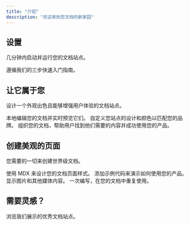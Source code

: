 ```yaml
---
title: "介绍"
description: "欢迎来到您文档的新家园"
---
```


## 设置

几分钟内启动并运行您的文档站点。

<Card title="从这里开始" icon="rocket" href="/zh/quickstart" horizontal>
  遵循我们的三步快速入门指南。
</Card>

## 让它属于您

设计一个外观出色且能够增强用户体验的文档站点。

<CardGroup cols={2}>
  <Card title="本地编辑" icon="pen-to-square" href="/zh/development">
    本地编辑您的文档并实时预览它们。
  </Card>
  <Card title="自定义您的站点" icon="palette" href="/zh/essentials/settings">
    自定义您站点的设计和颜色以匹配您的品牌。
  </Card>
  <Card title="设置导航" icon="map" href="/zh/essentials/navigation">
    组织您的文档，帮助用户找到他们需要的内容并成功使用您的产品。
  </Card>
</CardGroup>

## 创建美观的页面

您需要的一切来创建世界级文档。

<CardGroup cols={2}>
  <Card title="使用 MDX 编写" icon="pen-fancy" href="/zh/essentials/markdown">
    使用 MDX 来设计您的文档页面样式。
  </Card>
  <Card title="代码示例" icon="code" href="/zh/essentials/code">
    添加示例代码来演示如何使用您的产品。
  </Card>
  <Card title="图片" icon="image" href="/zh/essentials/images">
    显示图片和其他媒体内容。
  </Card>
  <Card
    title="可重用片段"
    icon="recycle"
    href="/zh/essentials/reusable-snippets"
  >
    一次编写，在您的文档中重复使用。
  </Card>
</CardGroup>

## 需要灵感？

<Card title="查看完整示例" icon="stars" href="https://poetora.com/customers">
  浏览我们展示的优秀文档站点。
</Card>
